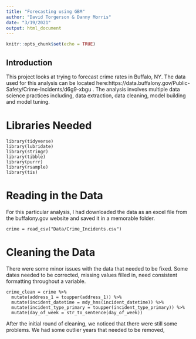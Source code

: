 ```yaml
---
title: "Forecasting using GBM"
author: "David Torgerson & Danny Morris"
date: "3/19/2021"
output: html_document
---
```


```r
knitr::opts_chunk$set(echo = TRUE)
```

## Introduction

This project looks at trying to forecast crime rates in Buffalo, NY. The data used for this analysis can be located here:https://data.buffalony.gov/Public-Safety/Crime-Incidents/d6g9-xbgu . The analysis involves multiple data science practices including, data extraction, data cleaning, model building and model tuning. 

# Libraries Needed
```Libraries
library(tidyverse)
library(lubridate)
library(stringr)
library(tibble)
library(purrr)
library(rsample)
library(tis)
```

# Reading in the Data

For this particular analysis, I had downloaded the data as an excel file from the buffalony.gov website and saved it in a memorable folder.

```Data
crime = read_csv("Data/Crime_Incidents.csv")
```

# Cleaning the Data

There were some minor issues with the data that needed to be fixed. Some dates needed to be corrected, missing values filled in, need consistent formatting throughout a variable.

```Data

crime_clean = crime %>%
  mutate(address_1 = toupper(address_1)) %>%
  mutate(incident_datetime = mdy_hms(incident_datetime)) %>%
  mutate(incident_type_primary = toupper(incident_type_primary)) %>%
  mutate(day_of_week = str_to_sentence(day_of_week))
```

After the initial round of cleaning, we noticed that there were still some problems. We had some outlier years that needed to be removed,